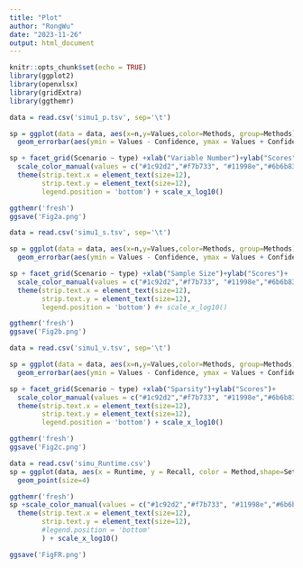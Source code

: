 ```yaml
---
title: "Plot"
author: "RongWu"
date: "2023-11-26"
output: html_document
---
```


```r
knitr::opts_chunk$set(echo = TRUE)
library(ggplot2)
library(openxlsx)
library(gridExtra)
library(ggthemr)

```


```r
data = read.csv('simu1_p.tsv', sep='\t')

sp = ggplot(data = data, aes(x=n,y=Values,color=Methods, group=Methods)) + geom_line(size=0.6,position = position_dodge(0.05)) + geom_point(size=1,position = position_dodge(0.05))+
  geom_errorbar(aes(ymin = Values - Confidence, ymax = Values + Confidence), width=0.1, position = position_dodge(0.05))

sp + facet_grid(Scenario ~ type) +xlab("Variable Number")+ylab("Scores")+
  scale_color_manual(values = c("#1c92d2","#f7b733", "#11998e","#6b6b83", "#f12711"))+
  theme(strip.text.x = element_text(size=12),
        strip.text.y = element_text(size=12),
        legend.position = 'bottom') + scale_x_log10()

ggthemr('fresh')
ggsave('Fig2a.png')

```

```r
data = read.csv('simu1_s.tsv', sep='\t')

sp = ggplot(data = data, aes(x=n,y=Values,color=Methods, group=Methods)) + geom_line(size=0.6,position = position_dodge(0.05)) + geom_point(size=1,position = position_dodge(0.05))+
  geom_errorbar(aes(ymin = Values - Confidence, ymax = Values + Confidence), width=0.1, position = position_dodge(0.05))

sp + facet_grid(Scenario ~ type) +xlab("Sample Size")+ylab("Scores")+
  scale_color_manual(values = c("#1c92d2","#f7b733", "#11998e","#6b6b83", "#f12711"))+
  theme(strip.text.x = element_text(size=12),
        strip.text.y = element_text(size=12),
        legend.position = 'bottom') #+ scale_x_log10()

ggthemr('fresh')
ggsave('Fig2b.png')

```

```r
data = read.csv('simu1_v.tsv', sep='\t')

sp = ggplot(data = data, aes(x=n,y=Values,color=Methods, group=Methods)) + geom_line(size=0.6,position = position_dodge(0.05)) + geom_point(size=1,position = position_dodge(0.05))+
  geom_errorbar(aes(ymin = Values - Confidence, ymax = Values + Confidence), width=0.1, position = position_dodge(0.05))

sp + facet_grid(Scenario ~ type) +xlab("Sparsity")+ylab("Scores")+
  scale_color_manual(values = c("#1c92d2","#f7b733", "#11998e","#6b6b83", "#f12711"))+
  theme(strip.text.x = element_text(size=12),
        strip.text.y = element_text(size=12),
        legend.position = 'bottom') + scale_x_log10()

ggthemr('fresh')
ggsave('Fig2c.png')

```

```r
data = read.csv('simu_Runtime.csv')
sp = ggplot(data, aes(x = Runtime, y = Recall, color = Method,shape=Settings)) +
  geom_point(size=4)

ggthemr('fresh')
sp +scale_color_manual(values = c("#1c92d2","#f7b733", "#11998e","#6b6b83", "#f12711"))+
  theme(strip.text.x = element_text(size=12),
        strip.text.y = element_text(size=12),
        #legend.position = 'bottom'
        ) + scale_x_log10()

ggsave('FigFR.png')

```
